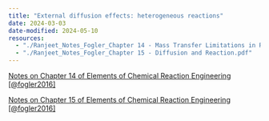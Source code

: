 ```yaml
--- 
title: "External diffusion effects: heterogeneous reactions"
date: 2024-03-03
date-modified: 2024-05-10
resources:
  - "./Ranjeet_Notes_Fogler_Chapter 14 - Mass Transfer Limitations in Reacting Systems.pdf"
  - "./Ranjeet_Notes_Fogler_Chapter 15 - Diffusion and Reaction.pdf"
---
```



::: {.callout-note}

[Notes on Chapter 14 of Elements of Chemical Reaction Engineering
[@fogler2016]](./Ranjeet_Notes_Fogler_Chapter 14 - Mass Transfer Limitations in Reacting Systems.pdf)

[Notes on Chapter 15 of Elements of Chemical Reaction Engineering
[@fogler2016]](./Ranjeet_Notes_Fogler_Chapter 15 - Diffusion and Reaction.pdf)

:::

